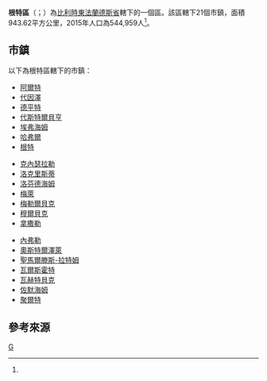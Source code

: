 {{noteTA
|1=zh-cn:佛兰德; zh-hant:法蘭德斯; zh-sg:弗兰德
}}
{{not|根特}}
{{Infobox settlement
| name = 根特區
| native_name = {{Lang|nl|Arrondissement Gent}}
| type = {{flag|Belgium}}行政區
| image_skyline = 
| image_alt = 
| image_caption = 
| image_map = ArrGentLocatie.png
| map_alt = 
| map_caption = 根特區在[[東法蘭德斯省|東法蘭德斯省]]的位置
| latd = 51.05
| longd = 3.7
| coor_pinpoint = 
| coordinates_type = region:BE_type:adm3rd
| coordinates_display = inline,title
| coordinates_footnotes = 
| coordinates_region = BE
| subdivision_type = 國家
| subdivision_name = {{flag|Belgium}}
| subdivision_type1 = 地區
| subdivision_name1 = {{BE-REG-FLE}}
| subdivision_type2 = 省份
| subdivision_name2 = {{BE-PROV-OV}}
| parts_type = 市鎮
| parts_style = para
| p1 = 21
| established_title = 
| established_date = 
| unit_pref = Metric
| area_footnotes = 
| area_total_km2 = 943.62
| elevation_footnotes = 
| elevation_m = 
| population_footnotes = <ref name="population">[http://www.citypopulation.de/php/belgium-oostvlaanderen.php Belgium: Oost-Vlaanderen (Gent)]. City Population.</ref>
| population_total = 544,959
| population_as_of = 2015年
| population_density_km2  = 577.52
| timezone1 = [[Central_European_Time|CET]]
| utc_offset1 = +1
| timezone1_DST = [[Central_European_Summer_Time|CEST]]
| utc_offset1_DST = +2
| iso_code = 
| website = 
| footnotes = 
}}

'''根特區'''（{{Lang-nl|Arrondissement Gent}}；{{Lang-fr|Arrondissement de Gand}}）為[[比利時|比利時]][[東法蘭德斯省|東法蘭德斯省]]轄下的一個區。該區轄下21個市鎮，面積943.62平方公里，2015年人口為544,959人<ref name="population"/>。

==市鎮==
以下為根特區轄下的市鎮：
{{Col-begin|width=33em}}
{{Col-break}}
* [[阿爾特|阿爾特]]
* [[代因澤|代因澤]]
* [[德平特|德平特]]
* [[代斯特爾貝亨|代斯特爾貝亨]]
* [[埃弗海姆|埃弗海姆]]
* [[哈弗爾|哈弗爾]]
* [[根特|根特]]
{{Col-break}}
* [[克內瑟拉勒|克內瑟拉勒]]
* [[洛克里斯蒂|洛克里斯蒂]]
* [[洛芬德海姆|洛芬德海姆]]
* [[梅萊|梅萊]]
* [[梅勒爾貝克|梅勒爾貝克]]
* [[穆爾貝克|穆爾貝克]]
* [[拿撒勒_(比利時)|拿撒勒]]
{{Col-break}}
* [[內弗勒|內弗勒]]
* [[奧斯特爾澤萊|奧斯特爾澤萊]]
* [[聖馬爾滕斯-拉特姆|聖馬爾滕斯-拉特姆]]
* [[瓦爾斯霍特|瓦爾斯霍特]]
* [[瓦赫特貝克|瓦赫特貝克]]
* [[佐默海姆|佐默海姆]]
* [[聚爾特|聚爾特]]
{{Col-end}}

==參考來源==
{{reflist}}

{{東佛蘭德省市區}}
{{Administrative arrondissements of Belgium|state=collapsed}}

[[Category:東法蘭德斯省行政區|G]]


{{Belgium-geo-stub}}